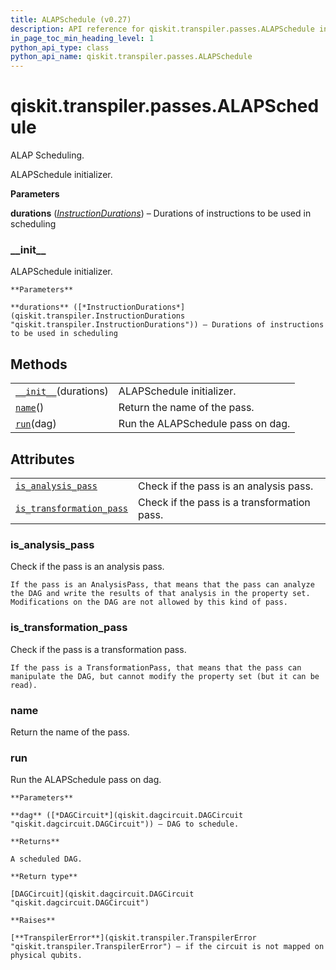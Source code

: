 ```yaml
---
title: ALAPSchedule (v0.27)
description: API reference for qiskit.transpiler.passes.ALAPSchedule in qiskit v0.27
in_page_toc_min_heading_level: 1
python_api_type: class
python_api_name: qiskit.transpiler.passes.ALAPSchedule
---
```


<span id="qiskit-transpiler-passes-alapschedule" />

# qiskit.transpiler.passes.ALAPSchedule

<Class id="qiskit.transpiler.passes.ALAPSchedule" isDedicatedPage={true} github="https://github.com/qiskit/qiskit/tree/stable/0.17/qiskit/transpiler/passes/scheduling/alap.py" signature="ALAPSchedule(*args, **kwargs)" modifiers="class">
  ALAP Scheduling.

  ALAPSchedule initializer.

  **Parameters**

  **durations** ([*InstructionDurations*](qiskit.transpiler.InstructionDurations "qiskit.transpiler.InstructionDurations")) – Durations of instructions to be used in scheduling

  ### \_\_init\_\_

  <Function id="qiskit.transpiler.passes.ALAPSchedule.__init__" signature="__init__(durations)">
    ALAPSchedule initializer.

    **Parameters**

    **durations** ([*InstructionDurations*](qiskit.transpiler.InstructionDurations "qiskit.transpiler.InstructionDurations")) – Durations of instructions to be used in scheduling
  </Function>

  ## Methods

  |                                                                                                                           |                                   |
  | ------------------------------------------------------------------------------------------------------------------------- | --------------------------------- |
  | [`__init__`](#qiskit.transpiler.passes.ALAPSchedule.__init__ "qiskit.transpiler.passes.ALAPSchedule.__init__")(durations) | ALAPSchedule initializer.         |
  | [`name`](#qiskit.transpiler.passes.ALAPSchedule.name "qiskit.transpiler.passes.ALAPSchedule.name")()                      | Return the name of the pass.      |
  | [`run`](#qiskit.transpiler.passes.ALAPSchedule.run "qiskit.transpiler.passes.ALAPSchedule.run")(dag)                      | Run the ALAPSchedule pass on dag. |

  ## Attributes

  |                                                                                                                                                          |                                             |
  | -------------------------------------------------------------------------------------------------------------------------------------------------------- | ------------------------------------------- |
  | [`is_analysis_pass`](#qiskit.transpiler.passes.ALAPSchedule.is_analysis_pass "qiskit.transpiler.passes.ALAPSchedule.is_analysis_pass")                   | Check if the pass is an analysis pass.      |
  | [`is_transformation_pass`](#qiskit.transpiler.passes.ALAPSchedule.is_transformation_pass "qiskit.transpiler.passes.ALAPSchedule.is_transformation_pass") | Check if the pass is a transformation pass. |

  ### is\_analysis\_pass

  <Attribute id="qiskit.transpiler.passes.ALAPSchedule.is_analysis_pass">
    Check if the pass is an analysis pass.

    If the pass is an AnalysisPass, that means that the pass can analyze the DAG and write the results of that analysis in the property set. Modifications on the DAG are not allowed by this kind of pass.
  </Attribute>

  ### is\_transformation\_pass

  <Attribute id="qiskit.transpiler.passes.ALAPSchedule.is_transformation_pass">
    Check if the pass is a transformation pass.

    If the pass is a TransformationPass, that means that the pass can manipulate the DAG, but cannot modify the property set (but it can be read).
  </Attribute>

  ### name

  <Function id="qiskit.transpiler.passes.ALAPSchedule.name" signature="name()">
    Return the name of the pass.
  </Function>

  ### run

  <Function id="qiskit.transpiler.passes.ALAPSchedule.run" signature="run(dag)">
    Run the ALAPSchedule pass on dag.

    **Parameters**

    **dag** ([*DAGCircuit*](qiskit.dagcircuit.DAGCircuit "qiskit.dagcircuit.DAGCircuit")) – DAG to schedule.

    **Returns**

    A scheduled DAG.

    **Return type**

    [DAGCircuit](qiskit.dagcircuit.DAGCircuit "qiskit.dagcircuit.DAGCircuit")

    **Raises**

    [**TranspilerError**](qiskit.transpiler.TranspilerError "qiskit.transpiler.TranspilerError") – if the circuit is not mapped on physical qubits.
  </Function>
</Class>

